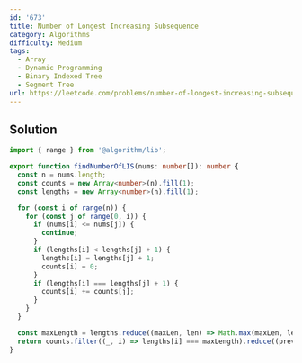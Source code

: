 ```yaml
---
id: '673'
title: Number of Longest Increasing Subsequence
category: Algorithms
difficulty: Medium
tags:
  - Array
  - Dynamic Programming
  - Binary Indexed Tree
  - Segment Tree
url: https://leetcode.com/problems/number-of-longest-increasing-subsequence
---
```


## Solution

```typescript filename="solution.ts" copy
import { range } from '@algorithm/lib';

export function findNumberOfLIS(nums: number[]): number {
  const n = nums.length;
  const counts = new Array<number>(n).fill(1);
  const lengths = new Array<number>(n).fill(1);

  for (const i of range(n)) {
    for (const j of range(0, i)) {
      if (nums[i] <= nums[j]) {
        continue;
      }
      if (lengths[i] < lengths[j] + 1) {
        lengths[i] = lengths[j] + 1;
        counts[i] = 0;
      }
      if (lengths[i] === lengths[j] + 1) {
        counts[i] += counts[j];
      }
    }
  }

  const maxLength = lengths.reduce((maxLen, len) => Math.max(maxLen, len), 0);
  return counts.filter((_, i) => lengths[i] === maxLength).reduce((prev, cnt) => prev + cnt, 0);
}
```
